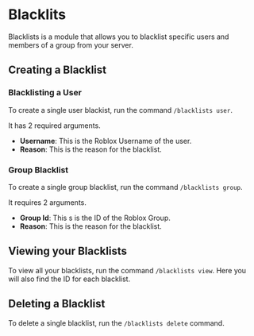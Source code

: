 # Blacklits

Blacklists is a module that allows you to blacklist specific users and members of a group from your server.

## Creating a Blacklist
### Blacklisting a User
To create a single user blackist, run the command `/blacklists user`.

It has 2 required arguments.

- **Username**: This is the Roblox Username of the user.
- **Reason**: This is the reason for the blacklist.

### Group Blacklist
To create a single group blacklist, run the command `/blacklists group`.

It requires 2 arguments.

- **Group Id**: This s is the ID of the Roblox Group.
- **Reason**: This is the reason for the blacklist.

## Viewing your Blacklists
To view all your blacklists, run the command `/blacklists view`.  Here you will also find the ID for each blacklist.

## Deleting a Blacklist
To delete a single blacklist, run the `/blacklists delete` command.
